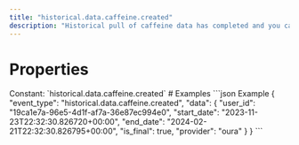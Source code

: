 ```yaml
---
title: "historical.data.caffeine.created"
description: "Historical pull of caffeine data has completed and you can now pull data for this resource."
---
```

# Properties
<ResponseField name="event_type" type="const string" required="true">
Constant: `historical.data.caffeine.created`
</ResponseField>
<ResponseField name="data" type="HistoricalDataCreated" required="true">
<Expandable title="HistoricalDataCreated" defaultOpen="true">
<ResponseField name="user_id" type="string" required="true">
</ResponseField>
<ResponseField name="start_date" type="string" required="true">
</ResponseField>
<ResponseField name="end_date" type="string" required="true">
</ResponseField>
<ResponseField name="is_final" type="boolean" required="true">
</ResponseField>
<ResponseField name="provider" type="string" required="true">
</ResponseField>
</Expandable>
</ResponseField>
# Examples
<CodeGroup>
```json Example
{
  "event_type": "historical.data.caffeine.created",
  "data": {
    "user_id": "19ca1e7a-96e5-4d1f-af7a-36e87ec994e0",
    "start_date": "2023-11-23T22:32:30.826720+00:00",
    "end_date": "2024-02-21T22:32:30.826795+00:00",
    "is_final": true,
    "provider": "oura"
  }
}
```
</CodeGroup>
